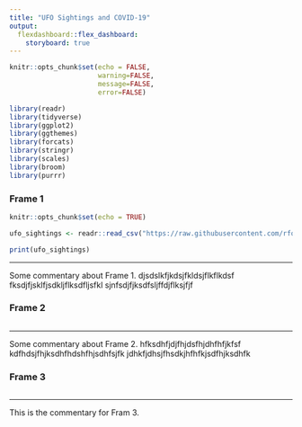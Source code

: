 ```yaml
---
title: "UFO Sightings and COVID-19"
output: 
  flexdashboard::flex_dashboard:
    storyboard: true
---
```


```r

knitr::opts_chunk$set(echo = FALSE, 
                      warning=FALSE, 
                      message=FALSE, 
                      error=FALSE)

```

```r

library(readr)
library(tidyverse)
library(ggplot2)
library(ggthemes)
library(forcats)
library(stringr)
library(scales)
library(broom)
library(purrr)

```

### Frame 1

```r
knitr::opts_chunk$set(echo = TRUE)

ufo_sightings <- readr::read_csv("https://raw.githubusercontent.com/rfordatascience/tidytuesday/master/data/2019/2019-06-25/ufo_sightings.csv")

print(ufo_sightings)

```

*** 

Some commentary about Frame 1.
djsdslkfjkdsjfkldsjflkflkdsf
fksdjfjsklfjsdkljflksdfljsfkl
sjnfsdjfjksdfsljffdjflksjfjf

### Frame 2 {data-commentary-width=400}

```r
```

*** 

Some commentary about Frame 2.
hfksdhfjdjfhjdsfhjdhfhfjkfsf
kdfhdsjfhjksdhfhdshfhjsdhfsjfk
jdhkfjdhsjfhsdkjhfhfkjsdfhjksdhfk

### Frame 3 {data-commentary-width=400}

```r

```

***

This is the commentary for Fram 3.